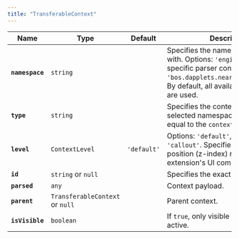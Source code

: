 ```yaml
---
title: "TransferableContext"
---
```


| Name            | Type                            | Default     | Description                                                                                                                                                                                          |
| --------------- | ------------------------------- | ----------- | ---------------------------------------------------------------------------------------------------------------------------------------------------------------------------------------------------- |
| **`namespace`** | `string`                        |             | Specifies the namespace to work with. Options: `'engine'`, `'mweb'` or site specific parser config, for example `'bos.dapplets.near/parser/twitter'`. By default, all available namespaces are used. |
| **`type`**      | `string`                        |             | Specifies the context type in the selected namespace to work with. Is equal to the `contextType` of `Target`.                                                                                        |
| **`level`**     | `ContextLevel`                  | `'default'` | Options: `'default'`, `'system'`, `'callout'`. Specifies the z-axis position (z-index) relative to the extension's UI components.                                                                    |
| **`id`**        | `string` or `null`              |             | Specifies the exact context identifier.                                                                                                                                                              |
| **`parsed`**    | `any`                           |             | Context payload.                                                                                                                                                                                     |
| **`parent`**    | `TransferableContext` or `null` |             | Parent context.                                                                                                                                                                                      |
| **`isVisible`** | `boolean`                       |             | If `true`, only visible contexts will be active.                                                                                                                                                     |

